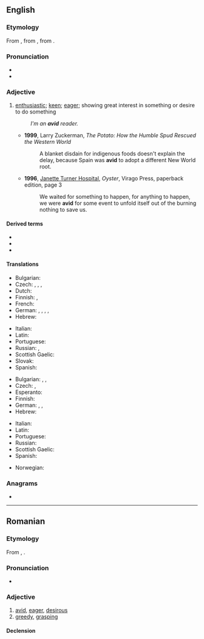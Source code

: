 {{also|àvid}}
==English==

===Etymology===
From {{etyl|fr|en}} {{m|fr|avide}}, from {{etyl|la|en}} {{m|la|avidus||eager, desirous; greedy}}, from {{m|la|aveō||wish, desire, long for, crave}}.

===Pronunciation===
* {{IPA|en|/ævɪd/|/ævəd/}}
* {{audio|en|LL-Q1860 (eng)-Vealhurl-avid.wav|Audio (RP)}}

===Adjective===
{{en-adj|more|avider|comp2_qual=less commonly|sup=most|sup2=avidest|sup2_qual=less commonly}}

# [[enthusiastic]]; [[keen]]; [[eager]]; showing great interest in something or desire to do something
#: ''I'm an '''avid''' reader.''
#* '''1999''', Larry Zuckerman, ''The Potato: How the Humble Spud Rescued the Western World''
#*:A blanket disdain for indigenous foods doesn't explain the delay, because Spain was '''avid''' to adopt a different New World root.
#* '''1996''', [[w:Janette Turner Hospital|Janette Turner Hospital]], ''Oyster'', Virago Press, paperback edition, page 3
#*: We waited for something to happen, for anything to happen, we were '''avid''' for some event to unfold itself out of the burning nothing to save us.

====Derived terms====
* {{l|en|avidly}}
* {{l|en|avidity}}
* {{l|en|avidness}}

====Translations====
{{trans-top|enthusiastic; passionate}}
* Bulgarian: {{t+|bg|страстен}}
* Czech: {{t+|cs|nadšený|m}}, {{t+|cs|vášnivý|m}}, {{t|cs|zanícený|m}}, {{t+|cs|zapálený}}
* Dutch: {{t+|nl|gretig}}
* Finnish: {{t+|fi|innokas}}, {{t+|fi|innokas}}
* French: {{t+|fr|avide}}
* German: {{t+|de|passioniert}}, {{t+|de|begeistert}}, {{t+|de|eifrig}}, {{t+|de|leidenschaftlich}}, {{t+|de|enthusiastisch}}
* Hebrew: {{t|he|נלהב}}
{{trans-mid}}
* Italian: {{t+|it|avido}}
* Latin: {{t+|la|avidus}}
* Portuguese: {{t+|pt|ávido}}
* Russian: {{t+|ru|зая́длый}}, {{t+|ru|стра́стный}}
* Scottish Gaelic: {{t|gd|gionach}}
* Slovak: {{t|sk|nadšený|m}}
* Spanish: {{t+|es|ávido}}
{{trans-bottom}}

{{trans-top|longing eagerly; eager; greedy}}
* Bulgarian: {{t+|bg|алчен}}, {{t+|bg|лаком}}, {{t+|bg|ненаситен}}
* Czech: {{t|cs|dychtivý}}, {{t|cs|náruživý|m}}
* Esperanto: {{t+|eo|avida}}
* Finnish: {{t+|fi|kärkäs}}
* German: {{t|de|sich verzehrend nach}}, {{t|de|sich sehnend}}, {{t+|de|gierig}}
* Hebrew: {{t|he|משתוקק}}
{{trans-mid}}
* Italian: {{t+|it|avido}}
* Latin: {{t+|la|avidus}}
* Portuguese: {{t+|pt|ávido}}
* Russian: {{t+|ru|а́лчный}}
* Scottish Gaelic: {{t|gd|gionach}}
* Spanish: {{t+|es|ávido}}
{{trans-bottom}}

{{checktrans-top}}
{{trans-mid}}
* Norwegian: {{t|no|ivrig}}
{{trans-bottom}}

===Anagrams===
* {{anagrams|en|a=adiv|AIVD|Adiv|Vida|diva}}

----

==Romanian==

===Etymology===
From {{der|ro|fr|avide}}, {{der|ro|la|avidus}}.

===Pronunciation===
* {{IPA|ro|[a.vid]}}

===Adjective===
{{ro-adj|f=avidă}}

# [[avid]], [[eager]], [[desirous]]
# [[greedy]], [[grasping]]

====Declension====
{{ro-decl-adj|f=avidă}}